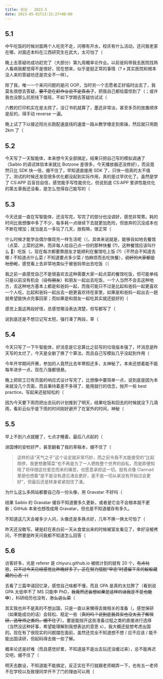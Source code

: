 ```yaml
---
title: 日记 · 2023.5
date: 2023-05-01T13:31:27+08:00
---
```


## 5.1

中午吃饭的时候对面两个人吃完不走，问哪有开水，校庆有什么活动，还问我老家在哪，对面还本科在江西研究生在武大，太可怕了（

晚上去答疑坊成功赶完了（大部分）第九周概率论作业。以前爸妈带我去医院找熟人看病我都觉得不是很好，现在想来，似乎是挺正常的事情（? x 其实医院和根本没人来的答疑坊还是完全不一样）。

除了我，唯一一个来问问题的是问 OOP，当时另一个志愿者正好临时出去了，我莫名很想去答疑，~~要不是在赶作业说不定真去了~~，把我自己都给震惊到了（；或许我也没那么抗拒线下值班，不如下学期去答疑坊试试（

六教的打印机实在是太捞了，没订书机就算了，墨还非常淡，甚至多页的放置顺序是反的，得手动 reverse 一遍。

晚上试了下以接近阳光长跑配速底线的速度一路从教学楼走到紫操，然后就只用跑 2km 了（

## 5.2

今天写了一天智能体，本来想今天全部搞定，结果只把自己写的模拟调通了（Saiblo 的调试体验本来就比 Botzone 差很多，今天播放器还没修好），而且竟然只比 SDK 快一倍，绷不住了，早知道直接用 SDK 了，只快一倍真的太不值了。测试的时候还发现很多优化都没起到实际作用，真的是过早优化了。虽然是学了 CS:APP 后盲目自信，感觉能手写性能优化，但说到底 CS:APP 里讲性能优化的第五章我还没看，是怎么觉得自己能写的（

## 5.3

今天还是一直在写智能体，还没写完，写完了的部分也没调好，感觉非常寄。耗的时间比我想像中多了不少，每多耗一点继续下去就更加危险，但放弃的沉没成本也不断在增加；就当是五一多玩了几天，放假嘛，很正常（

什么时候才能学会偶尔像现充一样生活呢（（，具体来说就是，能够自如地去餐馆（点菜、上菜的这种，而非每人给自己点一份的那种快餐 (?)，这种餐馆应该叫什么 🤔）吃饭（。现在每次都要靠朋友才能顺利在餐馆吃上饭 (?)（不然会不知道去哪 / 不知道点什么菜 / 不知道要点多少菜 / 怕麻烦而去吃快餐），~~说好的大家都是社恐呢~~，感觉看上去非常地类似于被爸妈带出去吃饭（（

我之前一直感觉自己不是很喜欢去这种需要大家一起点菜的餐馆吃饭，但可能单纯只是以前没有机会（~~没有朋友~~）和朋友一起出去吃饭，一个人当然不会去这种地方，去这种地方基本上都是和爸妈一起，而我可能只不过是比起和爸妈一起更喜欢一个人吃，比起和爸妈一起出去一趟更喜欢待在家里，如果是和爸妈一起出去一趟就希望能快点完事回家；而如果是和朋友一起吃其实就还挺好的（

感觉上面这两段好怪，总感觉哪没表达清楚，但写都写了（

说到底还是不想日记写太短，强行凑了两段，草（

## 5.4

今天只写了一下午智能体，好消息是它总算比之前写的垃圾版本强了，坏消息是昨天写的太烂了，今天是全删了换了个算法，而且自己写模拟几乎没起到作用（

今年开学期间开赛，参加的人竟然比去年寒假还多，太神秘了。本来还想着能不能每年进步一点，现在八强都很悬。

晚上把软工已有页面的响应式设计写完了，比想像中要简单一点，说到底是因为本来就没几个页面，而且秉持着差不多得了、能用就行的信念，抛开一些 best practice，写起来还挺轻松的（

因为今天要下雨而把出去玩的计划推到了明天，结果吃饭和回去的时候就没下几滴雨，看彩云似乎是下雨的时间刚好避开了在室外的时间，神秘（

## 5.5

早上不到六点就醒了，七点才睡着，最后八点起的（

进国博的安检好严，甚至翻看了我的草稿本，绷不住了（

> 这样的话“天气之子”这个设定就非常巧妙，而之前令我不太能接受的“比起雨停，我更想要陽菜”也不再是为了一人牺牲整个世界的自私，而是即便知晓了将伴随这份爱恋而来的痛苦，也愿意承担这一切。就有点像 Clannad 里朋也想着“是不是没有遇见渚会更好，是不是一切从来没有开始过会更好”，但最后还是转身紧紧抱住了渚。

为什么这么多网站都要自己存一份头像，用 Gravatar 不好吗（

结果 Saiblo 的 Gravatar 缓存不知道要多久更新，或者是它会不会根本就不更新；GitHub 本来也想改成用 Gravatar，但也是不知道缓存有多久。

不知道这几天会被多少人问，头像还是多换点好，几年不换一换太可怕了（

昨天还没敢写。硬是赶在表白前一天从食堂出来的时候被室友看见了，幸好没被拷问，不然要是昨天问我都不知道怎么回答（

## 5.6

访客好多，光是 referer 是 chiyuru.github.io 被统计到的就有 20 个，~~有点社恐~~，~~只不过今天已经感觉比昨晚好多了，正在努力摆脱“早恋”时遗留下来的躲躲藏藏的心态（（~~

去看了三篇申请回忆录，感觉自己啥都不懂，而且 GPA 是真的太拉胯了（看到说 GPA 太低申不了 MS 只能申 PhD，~~我竟然还妄想如果是这样的话我是不是也能申~~），科研经历也没有，~~怎么这么菜~~（

其实我也并不是真的不想出国，只是一直以来懒得去做相关的准备（，感觉保研（如果能成功的话）会轻松、稳定一些（~~真的吗？说到底我其实也没太去了解保研、选导师之类的，绷不住了~~）。要是能抛开这些准备过程之类的直接进行选择（当然没这种好事，希望能理解到我想表达的意思 x），我大概还挺想考虑出国的。现在有了很现实的问题摆在面前，虽然还完全不知道想不想 / 应不应该 / 能不能出国读研，但起码得去做一些了解。

概率论还是好难（而且感觉好累，不知道是不是出去玩还没缓过来），总不能再迟交吧，绷不住了（

明天去数设，不知道能不能搞定，反正实在不行就跟老师糊弄一下，也有五一老师不在学校以及致理同学开不了门的理由可以用（
